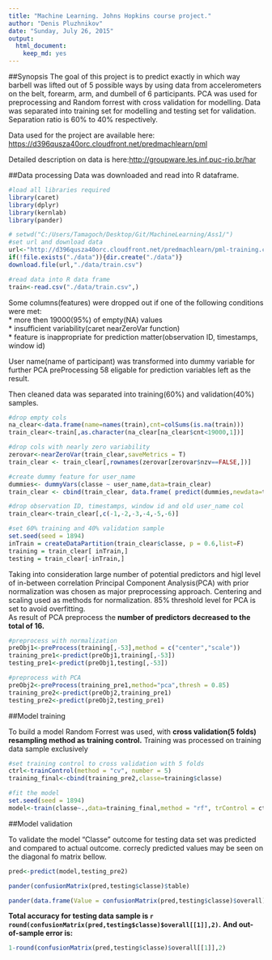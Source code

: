 ```yaml
---
title: "Machine Learning. Johns Hopkins course project."
author: "Denis Pluzhnikov"
date: "Sunday, July 26, 2015"
output:
  html_document:
    keep_md: yes
---
```


##Synopsis
The goal of this project is to predict exactly in which way barbell was lifted out of 5 possible ways by using data from accelerometers on the belt, forearm, arm, and dumbell of 6 participants. PCA was used for preprocessing and Random forrest with cross validation for modelling. 
Data was separated into training set for modelling and testing set for validation. Separation ratio is 60% to 40% respectively.

Data used for the project are available here: [https://d396qusza40orc.cloudfront.net/predmachlearn/pml](https://d396qusza40orc.cloudfront.net/predmachlearn/pml-training.csv)

Detailed description on data is here:[http://groupware.les.inf.puc-rio.br/har](http://groupware.les.inf.puc-rio.br/har)

##Data processing
Data was downloaded and read into R dataframe.
```r
#load all libraries required
library(caret)
library(dplyr)
library(kernlab)
library(pander)

# setwd("C:/Users/Tamagoch/Desktop/Git/MachineLearning/Ass1/")
#set url and download data
url<-"http://d396qusza40orc.cloudfront.net/predmachlearn/pml-training.csv"
if(!file.exists("./data")){dir.create("./data")}
download.file(url,"./data/train.csv")

#read data into R data frame
train<-read.csv("./data/train.csv",)


```

Some columns(features) were dropped out if one of the following conditions were met:    
*  more then 19000(95%) of empty(NA) values  
*  insufficient variability(caret nearZeroVar function)  
*  feature is inappropriate for prediction matter(observation ID, timestamps, window id)  

User name(name of participant) was transformed into dummy variable for further PCA preProcessing
58 eligable for prediction variables left as the result.

Then cleaned data was separated into training(60%) and validation(40%) samples. 
```r

#drop empty cols
na_clear<-data.frame(name=names(train),cnt=colSums(is.na(train)))
train_clear<-train[,as.character(na_clear[na_clear$cnt<19000,1])]

#drop cols with nearly zero variability
zerovar<-nearZeroVar(train_clear,saveMetrics = T)
train_clear <- train_clear[,rownames(zerovar[zerovar$nzv==FALSE,])]

#create dummy feature for user_name
dummies<- dummyVars(classe ~ user_name,data=train_clear)
train_clear <- cbind(train_clear, data.frame( predict(dummies,newdata=train_clear)))

#drop observation ID, timestamps, window id and old user_name col
train_clear<-train_clear[,c(-1,-2,-3,-4,-5,-6)]

#set 60% training and 40% validation sample
set.seed(seed = 1894)
inTrain = createDataPartition(train_clear$classe, p = 0.6,list=F)
training = train_clear[ inTrain,]
testing = train_clear[-inTrain,]
```


Taking into consideration large number of potential predictors and higl level of in-between correlation Principal Component Analysis(PCA) 
with prior normalization was chosen as major preprocessing approach. Centering and scaling used as methods for normalization.
85% threshold level for PCA is set to avoid overfitting.  
As result of PCA preprocess the **number of predictors decreased to the total of 16.**
```r
#preprocess with normalization
preObj1<-preProcess(training[,-53],method = c("center","scale"))
training_pre1<-predict(preObj1,training[,-53])
testing_pre1<-predict(preObj1,testing[,-53])

#preprocess with PCA
preObj2<-preProcess(training_pre1,method="pca",thresh = 0.85)
training_pre2<-predict(preObj2,training_pre1)
testing_pre2<-predict(preObj2,testing_pre1)
```

##Model training

To build a model Random Forrest was used, with **cross validation(5 folds) resampling method as training control.** 
Training was processed on training data sample exclusively
```r
#set training control to cross validation with 5 folds
ctrl<-trainControl(method = "cv", number = 5)
training_final<-cbind(training_pre2,classe=training$classe)

#fit the model
set.seed(seed = 1894)
model<-train(classe~.,data=training_final,method = "rf", trControl = ctrl)

```

##Model validation

To validate the model "Classe" outcome for testing data set was predicted and compared to actual outcome.
correcly predicted values may be seen on the diagonal fo matrix bellow.
```r
pred<-predict(model,testing_pre2)

pander(confusionMatrix(pred,testing$classe)$table)

pander(data.frame(Value = confusionMatrix(pred,testing$classe)$overall))
```

**Total accuracy for testing data sample is  `r round(confusionMatrix(pred,testing$classe)$overall[[1]],2)`.**
**And out-of-sample error is:**
```r
1-round(confusionMatrix(pred,testing$classe)$overall[[1]],2)
```

